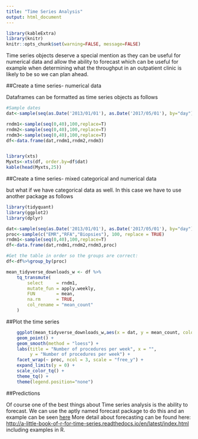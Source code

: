 ```yaml
---
title: "Time Series Analysis"
output: html_document
---
```

```r
library(kableExtra)
library(knitr)
knitr::opts_chunk$set(warning=FALSE, message=FALSE)
```

Time series objects deserve a special mention as they can be useful for numerical data and allow the ability to forecast which can be useful for example when determining what the throughput in an outpatient clinic is likely to be so we can plan ahead.

##Create a time series- numerical data

Dataframes can be formatted as time series objects as follows

```r



#Sample dates
dat<-sample(seq(as.Date('2013/01/01'), as.Date('2017/05/01'), by="day"), 100)

rndm1<-sample(seq(0,40),100,replace=T)
rndm2<-sample(seq(0,40),100,replace=T)
rndm3<-sample(seq(0,40),100,replace=T)
df<-data.frame(dat,rndm1,rndm2,rndm3)


library(xts)
Myxts<-xts(df, order.by=df$dat)
kable(head(Myxts,25))
```
##Create a time series- mixed categorical and numerical data

but what if we have categorical data as well. In this case we have to use another package as follows

```r

library(tidyquant)
library(ggplot2)
library(dplyr)

dat<-sample(seq(as.Date('2013/01/01'), as.Date('2017/05/01'), by="day"), 100)
proc<-sample(c("EMR","RFA","Biopsies"), 100, replace = TRUE)
rndm1<-sample(seq(0,40),100,replace=T)
df<-data.frame(dat,rndm1,rndm2,rndm3,proc)

#Get the table in order so the groups are correct:
df<-df%>%group_by(proc)

mean_tidyverse_downloads_w <- df %>%
    tq_transmute(
        select     = rndm1,
        mutate_fun = apply.weekly, 
        FUN        = mean,
        na.rm      = TRUE,
        col_rename = "mean_count"
    )
```


##Plot the time series
```r
    ggplot(mean_tidyverse_downloads_w,aes(x = dat, y = mean_count, color = proc)) +
    geom_point() +
    geom_smooth(method = "loess") + 
    labs(title = "Number of procedures per week", x = "", 
         y = "Number of procedures per week") +
    facet_wrap(~ proc, ncol = 3, scale = "free_y") +
    expand_limits(y = 0) + 
    scale_color_tq() +
    theme_tq() +
    theme(legend.position="none")

```

##Predictions

Of course one of the best things about Time series analysis is the ability to forecast. We can use the aptly named forecast package to do this and an example can be seen [here](http://gastrodatascience.com/Cornerstone_Surveillance.html) More detail about forecasting can be found here: <http://a-little-book-of-r-for-time-series.readthedocs.io/en/latest/index.html> including examples in R. 


